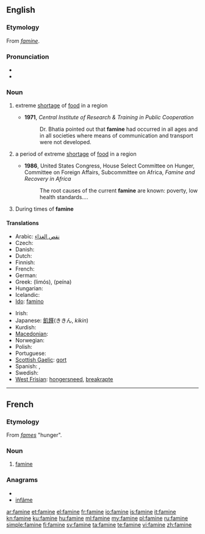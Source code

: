 ==English==

===Etymology===
From {{etyl|fr}} ''[[#French|famine]]''.

===Pronunciation===
* {{rhymes|æmɪn}}
* {{audio|en-us-famine.ogg|Audio (US)}}

===Noun===
{{wikipedia}}
{{en-noun|s|-}}

# {{uncountable}} extreme [[shortage]] of [[food]] in a region
#* '''1971''', ''Central Institute of Research & Training in Public Cooperation''
#*: Dr. Bhatia pointed out that '''famine''' had occurred in all ages and in all societies where means of communication and transport were not developed.
# {{countable}} a period of extreme [[shortage]] of [[food]] in a region
#* '''1986''', United States Congress, House Select Committee on Hunger, Committee on Foreign Affairs, Subcommittee on Africa, ''Famine and Recovery in Africa''
#*: The root causes of the current '''famine''' are known: poverty, low health standards....
# During times of '''famine'''

====Translations====
{{trans-top|extreme shortage of food in a region}}
* Arabic: [[نقص الغذاء]]
* Czech: {{t+|cs|hladomor|m}}
* Danish: {{t-|da|hungersnød|c}}
* Dutch: {{t+|nl|hongersnood|m}}
* Finnish: {{t+|fi|nälänhätä}}
* French: {{t+|fr|famine|f}}
* German: {{t-|de|Hungersnot|f}}
* Greek: {{t+|el|λιμός|m}} (limós), {{t+|el|πείνα|f}} (peína)
* Hungarian: {{t+|hu|éhínség}}
* Icelandic: {{t|is|hungursneyð|f}}
* [[Ido]]: [[famino]]
{{trans-mid}}
* Irish: {{t+|ga|gorta|m|xs=Irish}}
* Japanese: [[飢饉]](ききん, ''kikin'')
* Kurdish: {{t+|ku|xela|f}}
* [[Macedonian]]: {{t-|mk|глад|f|tr=glad}}
* Norwegian: {{t-|no|hungersnød|m}}
* Polish: {{t+|pl|głód|m}}
* Portuguese: {{t+|pt|fome|f}}
* [[Scottish Gaelic]]: [[gort]] {{m}}
* Spanish: {{t-|es|hambruna}}, {{t+|es|hambre}}
* Swedish: {{t-|sv|hungersnöd}}
* [[West Frisian]]: [[hongersneed]], [[breakrapte]]
{{trans-bottom}}

{{trans-top|a period of extreme shortage of food in a region}}
{{trans-mid}}
{{trans-bottom}}

----

==French==

===Etymology===
From {{etyl|la|fr}} ''[[fames]]'' "hunger".

{{rfp|lang=fr}}

===Noun===
{{fr-noun|f}}

# [[#Noun|famine]]

===Anagrams===
* {{alphagram|aefimn}}
* [[infâme#French|infâme]]

[[ar:famine]]
[[et:famine]]
[[el:famine]]
[[fr:famine]]
[[io:famine]]
[[is:famine]]
[[it:famine]]
[[kn:famine]]
[[ku:famine]]
[[hu:famine]]
[[ml:famine]]
[[my:famine]]
[[pl:famine]]
[[ru:famine]]
[[simple:famine]]
[[fi:famine]]
[[sv:famine]]
[[ta:famine]]
[[te:famine]]
[[vi:famine]]
[[zh:famine]]
